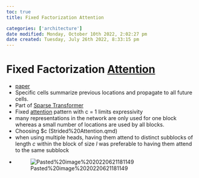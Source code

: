 ```yaml
---
toc: true
title: Fixed Factorization Attention

categories: ['architecture']
date modified: Monday, October 10th 2022, 2:02:27 pm
date created: Tuesday, July 26th 2022, 8:33:15 pm
---
```


# Fixed Factorization [Attention](Attention.qmd)
- [paper](https://arxiv.org/abs/1904.10509v1)
- Specific cells summarize previous locations and propagate to all future cells.
- Part of [Sparse Transformer](Sparse%20Transformer.qmd)
- Fixed [attention](Attention.qmd) pattern with c = 1 limits expressivity
- many representations in the network are only used for one block whereas a small number of locations are used by all blocks.
- Choosing $c \in [8, 16, 32](Strided%20Attention.qmd)
- when using multiple heads, having them attend to distinct subblocks of length $c$ within the block of size $l$ was preferable to having them attend to the same subblock
- ![Pasted%20image%2020220621181149](images/Pasted%20image%2020220621181149.png)



